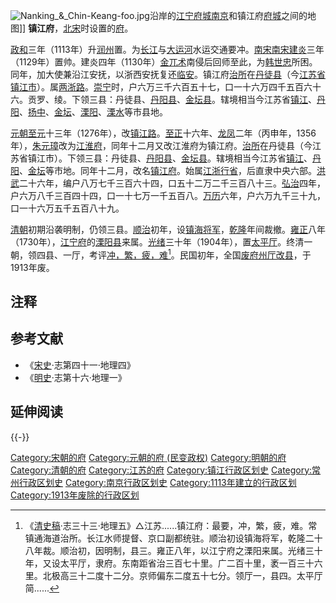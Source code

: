 {{Distinguish|镇江府 (光泽县)}}
[[File:Nanking_&_Chin-Keang-foo.jpg|thumb]]沿岸的[[江宁府|江宁府]][[南京城|城南京]]和镇江府[[丹徒县城|府城]]之间的地图]]
'''镇江府'''，[[北宋|北宋]]时设置的[[府_(行政区划)|府]]。

[[政和_(年号)|政和]]三年（1113年）升[[润州_(隋朝)|润州]]置。为[[长江|长江]]与[[京杭大运河|大运河]]水运交通要冲。[[南宋|南宋]][[南宋|南宋]][[建炎|建炎]]三年（1129年）置帅。建炎四年（1130年）[[金兀术|金兀术]]南侵后回师至此，为[[韩世忠|韩世忠]]所困。同年，加大使兼沿江安抚，以浙西安抚复还[[临安府_(浙江)|临安]]。镇江府[[治所|治所]]在[[丹徒县|丹徒县]]（今[[江苏省|江苏省]][[镇江市|镇江市]]）。属[[两浙路|两浙路]]。[[崇宁|崇宁]]时，户六万三千六百五十七，口一十六万四千五百六十六。贡罗、绫。下领三县：丹徒县、[[丹阳县|丹阳县]]、[[金坛县|金坛县]]。辖境相当今江苏省[[镇江市|镇江]]、[[丹阳市|丹阳]]、[[扬中市|扬中]]、[[金坛市|金坛]]、[[溧阳市|溧阳]]、[[溧水区|溧水]]等市县地。

[[元朝|元朝]][[至元_(忽必烈)|至元]]十三年（1276年），改[[镇江路|镇江路]]。[[至正|至正]]十六年、[[龍鳳_(韓林兒)|龙凤]]二年（丙申年，1356年），[[朱元璋|朱元璋]]改为[[江淮府|江淮府]]，同年十二月又改江淮府为镇江府。[[治所|治所]]在丹徒县（今江苏省镇江市）。下领三县：丹徒县、[[丹阳县|丹阳县]]、[[金坛县|金坛县]]。辖境相当今江苏省[[镇江市|镇江]]、[[丹阳市|丹阳]]、[[金坛市|金坛]]等市地。同年十二月，改名[[镇江府|镇江府]]。始属[[江浙行省|江浙行省]]，后直隶中央六部。[[洪武|洪武]]二十六年，编户八万七千三百六十四，口五十二万二千三百八十三。[[弘治_(明朝)|弘治]]四年，户六万八千三百四十四，口一十七万一千五百八。[[万历|万历]]六年，户六万九千三十九，口一十六万五千五百八十九。

[[清朝|清朝]]初期沿袭明制，仍领三县。[[顺治|顺治]]初年，设[[镇海将军|镇海将军]]，[[乾隆|乾隆]]年间裁撤。[[雍正|雍正]]八年（1730年），[[江宁府|江宁府]]的[[溧阳县|溧阳县]]来属。[[光绪|光绪]]三十年（1904年），置[[太平厅|太平厅]]。终清一朝，领四县、一厅，考评[[衝繁疲難|冲，繁，疲，难]]<ref>《[[清史稿|清史稿]]·志三十三·地理五》△江苏......镇江府：最要，冲，繁，疲，难。常镇通海道治所。长江水师提督、京口副都统驻。顺治初设镇海将军，乾隆二十八年裁。顺治初，因明制，县三。雍正八年，以江宁府之溧阳来属。光绪三十年，又设太平厅，隶府。东南距省治三百七十里。广二百十里，袤一百三十六里。北极高三十二度十二分。京师偏东二度五十七分。领厅一，县四。太平厅简......</ref>。民国初年，全国[[废府州厅改县|废府州厅改县]]，于1913年废。

== 注释 ==
{{Reflist|25em}}

== 参考文献 ==
* 《[[宋史|宋史]]·志第四十一·地理四》
* 《[[明史|明史]]·志第十六·地理一》

== 延伸阅读 ==
{{Wikisource further reading}}
{{-}}
{{南宋行政区划|nocat}}
{{明朝行政区划|nocat}}
{{清朝江蘇省行政區劃|nocat}}
{{江苏行政区划史|清}}

[[Category:宋朝的府|Category:宋朝的府]]
[[Category:元朝的府_(民变政权)|Category:元朝的府 (民变政权)]]
[[Category:明朝的府|Category:明朝的府]]
[[Category:清朝的府|Category:清朝的府]]
[[Category:江苏的府|Category:江苏的府]]
[[Category:镇江行政区划史|Category:镇江行政区划史]]
[[Category:常州行政区划史|Category:常州行政区划史]]
[[Category:南京行政区划史|Category:南京行政区划史]]
[[Category:1113年建立的行政区划|Category:1113年建立的行政区划]]
[[Category:1913年废除的行政区划|Category:1913年废除的行政区划]]
